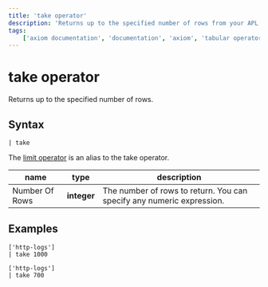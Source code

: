 ```yaml
---
title: 'take operator'
description: 'Returns up to the specified number of rows from your APL query.'
tags:
    ['axiom documentation', 'documentation', 'axiom', 'tabular operators', 'take operator']
---
```



# take operator

Returns up to the specified number of rows.


## Syntax

```apl copy
| take
```

The [limit operator](/docs/apl/tabular-operators/limit-operator) is an alias to the take operator. 

| **name**     | **type**  | **description**                                                       |
| ------------ | --------- | --------------------------------------------------------------------- |
| Number Of Rows | **integer** | The number of rows to return. You can specify any numeric expression. |

## Examples

```apl copy
['http-logs']
| take 1000
```

<RunInPlayGround 
    href="https://play.axiom.co/axiom-play-qf1k/explorer?initForm=%7B%22apl%22%3A%22%5B%27sample-http-logs%27%5D%5Cn%7C%20take%201000%22%2C%22queryOptions%22%3A%7B%22quickRange%22%3A%2230d%22%7D%7D" 
    target="_blank" 
    rel="noopener noreferrer"
/>


```apl copy
['http-logs']
| take 700
```

<RunInPlayGround 
    href="https://play.axiom.co/axiom-play-qf1k/explorer?initForm=%7B%22apl%22%3A%22%5B%27sample-http-logs%27%5D%5Cn%7C%20take%20700%22%2C%22queryOptions%22%3A%7B%22quickRange%22%3A%2230d%22%7D%7D" 
    target="_blank" 
    rel="noopener noreferrer"
/>
